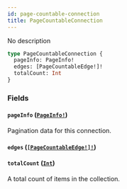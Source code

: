 ```yaml
---
id: page-countable-connection
title: PageCountableConnection
---
```


No description

```graphql
type PageCountableConnection {
  pageInfo: PageInfo!
  edges: [PageCountableEdge!]!
  totalCount: Int
}
```

### Fields

#### `pageInfo` ([`PageInfo!`](/api-reference/objects/page-info.mdx))

Pagination data for this connection.

#### `edges` ([`[PageCountableEdge!]!`](/api-reference/objects/page-countable-edge.mdx))

#### `totalCount` ([`Int`](/api-reference/scalars/int.mdx))

A total count of items in the collection.
